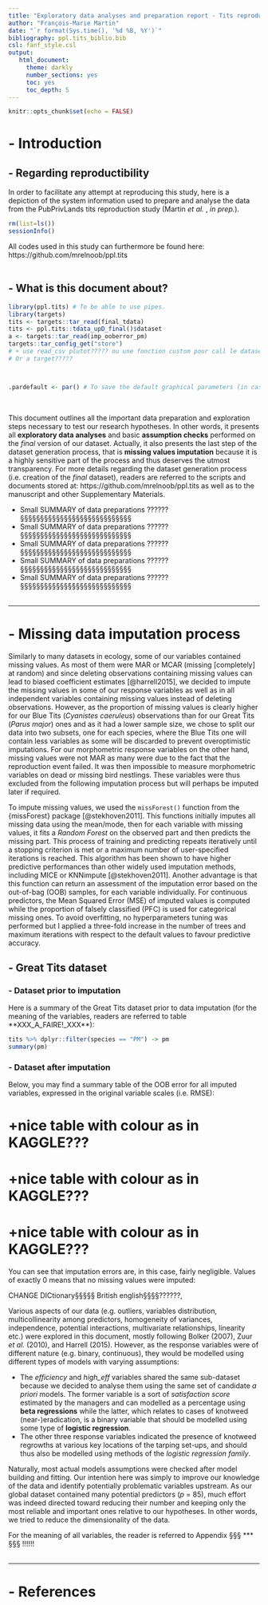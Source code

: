 ```yaml
---
title: "Exploratory data analyses and preparation report - Tits reproduction study, PubPrivLands project (Martin *et al.*, *in prep.*)"
author: "François-Marie Martin"
date: "`r format(Sys.time(), '%d %B, %Y')`"
bibliography: ppl.tits_biblio.bib
csl: fanf_style.csl
output:
   html_document:
     theme: darkly
     number_sections: yes
     toc: yes
     toc_depth: 5
---
```


```r
knitr::opts_chunk$set(echo = FALSE)
```

# - Introduction
## - Regarding reproductibility


In order to facilitate any attempt at reproducing this study, here is a depiction of the system information used to prepare and analyse the data from the PubPrivLands tits reproduction study (Martin *et al.* , *in prep.*).

```r
rm(list=ls())
sessionInfo()
```

All codes used in this study can furthermore be found here: https://github.com/mrelnoob/ppl.tits
\
\

## - What is this document about?  

```r
library(ppl.tits) # To be able to use pipes.
library(targets)
tits <- targets::tar_read(final_tdata)
tits <- ppl.tits::tdata_upD_final()$dataset
a <- targets::tar_read(imp_ooberror_pm)
targets::tar_config_get("store")
# + use read_csv plutot????? ou une fonction custom pour call le dataset final???
# Or a target?????



.pardefault <- par() # To save the default graphical parameters (in case I want to restore them).
```
\

This document outlines all the important data preparation and exploration steps necessary to test our research hypotheses. In other words, it presents all **exploratory data analyses** and basic **assumption checks** performed on the *final* version of our dataset. Actually, it also presents the last step of the dataset generation process, that is **missing values imputation** because it is a highly sensitive part of the process and thus deserves the utmost transparency.
For more details regarding the dataset generation process (i.e. creation of the *final* dataset), readers are referred to the scripts and documents stored at: https://github.com/mrelnoob/ppl.tits as well as to the manuscript and other Supplementary Materials.


+ Small SUMMARY of data preparations ?????? §§§§§§§§§§§§§§§§§§§§§§§§§§§§
+ Small SUMMARY of data preparations ?????? §§§§§§§§§§§§§§§§§§§§§§§§§§§§
+ Small SUMMARY of data preparations ?????? §§§§§§§§§§§§§§§§§§§§§§§§§§§§
+ Small SUMMARY of data preparations ?????? §§§§§§§§§§§§§§§§§§§§§§§§§§§§
+ Small SUMMARY of data preparations ?????? §§§§§§§§§§§§§§§§§§§§§§§§§§§§
\
\

******

# - Missing data imputation process

Similarly to many datasets in ecology, some of our variables contained missing values. As most of them were MAR or MCAR (missing [completely] at random) and since deleting observations containing missing values can lead to biased coefficient estimates [@harrell2015], we decided to impute the missing values in some of our response variables as well as in all independent variables containing missing values instead of deleting observations. However, as the proportion of missing values is clearly higher for our Blue Tits (*Cyanistes caeruleus*) observations than for our Great Tits (*Parus major*) ones and as it had a lower sample size, we chose to split our data into two subsets, one for each species, where the Blue Tits one will contain less variables as some will be discarded to prevent overoptimistic imputations. 
For our morphometric response variables on the other hand, missing values were not MAR as many were due to the fact that the reproduction event failed. It was then impossible to measure morphometric variables on dead or missing bird nestlings. These variables were thus excluded from the following imputation process but will perhaps be imputed later if required.

To impute missing values, we used the `missForest()` function from the {missForest} package [@stekhoven2011]. This functions initially imputes all missing data using the mean/mode, then for each variable with missing values, it fits a *Random Forest* on the observed part and then predicts the missing part. This process of training and predicting repeats iteratively until a stopping criterion is met or a maximum number of user-specified iterations is reached. This algorithm has been shown to have higher predictive performances than other widely used imputation methods, including MICE or KNNimpute [@stekhoven2011].
Another advantage is that this function can return an assessment of the imputation error based on the out-of-bag (OOB) samples, for each variable individually. For continuous predictors, the Mean Squared Error (MSE) of imputed values is computed while the proportion of falsely classified (PFC) is used for categorical missing ones.
To avoid overfitting, no hyperparameters tuning was performed but I applied a three-fold increase in the number of trees and maximum iterations with respect to the default values to favour predictive accuracy. 



## - Great Tits dataset
### - Dataset prior to imputation

Here is a summary of the Great Tits dataset prior to data imputation (for the meaning of the variables, readers are referred to table **XXX_A_FAIRE!_XXX**):

```r
tits %>% dplyr::filter(species == "PM") -> pm
summary(pm)
```

### - Dataset after imputation

Below, you may find a summary table of the OOB error for all imputed variables, expressed in the original variable scales (i.e. RMSE): 

# +nice table with colour as in KAGGLE???
# +nice table with colour as in KAGGLE???
# +nice table with colour as in KAGGLE???


You can see that imputation errors are, in this case, fairly negligible. Values of exactly 0 means that no missing values were imputed:

CHANGE DICtionary§§§§§ British english§§§§??????,



Various aspects of our data (e.g. outliers, variables distribution, multicollinearity among predictors, homogeneity of variances, independence, potential interactions, multivariate relationships, linearity etc.) were explored in this document, mostly following Bolker (2007), Zuur *et al.* (2010), and Harrell (2015). However, as the response variables were of different nature (e.g. binary, continuous), they would be modelled using different types of models with varying assumptions:

* The *efficiency* and *high_eff* variables shared the same sub-dataset because we decided to analyse them using the same set of candidate *a priori* models. The former variable is a sort of *satisfaction score* estimated by the managers and can modelled as a percentage using **beta regressions** while the latter, which relates to cases of knotweed (near-)eradication, is a binary variable that should be modelled using some type of **logistic regression**.
* The other three response variables indicated the presence of knotweed regrowths at various key locations of the tarping set-ups, and should thus also be modelled using methods of the *logistic regression family*.

Naturally, most actual models assumptions were checked after model building and fitting. Our intention here was simply to improve our knowledge of the data and identify potentially problematic variables upstream. As our global dataset contained many potential predictors (*p* = 85), much effort was indeed directed toward reducing their number and keeping only the most reliable and important ones relative to our hypotheses. In other words, we tried to reduce the dimensionality of the data. 

For the meaning of all variables, the reader is referred to Appendix §§§ *** §§§ !!!!!!
\
\

******
# - References
